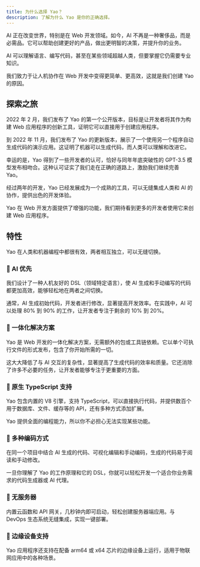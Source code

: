 ```yaml
---
title: 为什么选择 Yao？
description: 了解为什么 Yao 是你的正确选择。
---
```


AI 正在改变世界，特别是在 Web 开发领域。如今，AI 不再是一种奢侈品，而是必需品。它可以帮助创建更好的产品，做出更明智的决策，并提升你的业务。

AI 可以理解语言、编写代码，甚至在某些领域超越人类，但要掌握它仍需要专业知识。

我们致力于让人机协作在 Web 开发中变得更简单、更高效，这就是我们创建 Yao 的原因。

## 探索之旅

2022 年 2 月，我们发布了 Yao 的第一个公开版本，目标是让开发者将其作为构建 Web 应用程序的创新工具，证明它可以直接用于创建应用程序。

到 2022 年 11 月，我们发布了 Yao 的更新版本，展示了一个使用另一个程序自动生成代码的演示应用。这证明了机器可以生成代码，而人类可以理解和改进它。

幸运的是，Yao 得到了一些开发者的认可，恰好与同年年底突破性的 GPT-3.5 模型发布相吻合。这种认可证实了我们走在正确的道路上，激励我们继续完善 Yao。

经过两年的开发，Yao 已经发展成为一个成熟的工具，可以无缝集成人类和 AI 的协作，提供出色的开发体验。

Yao 在 Web 开发方面提供了增强的功能，我们期待看到更多的开发者使用它来创建 Web 应用程序。

## 特性

Yao 在人类和机器编程中都很有效，两者相互独立，可以无缝切换。

### 🔮 AI 优先

我们设计了一种人机友好的 DSL（领域特定语言），使 AI 生成和手动编写的代码都更加高效，能够轻松地在两者之间切换。

通常，AI 生成初始代码，开发者进行修改，显著提高开发效率。在实践中，AI 可以处理 80% 到 90% 的工作，让开发者专注于剩余的 10% 到 20%。

### 🔮 一体化解决方案

Yao 是 Web 开发的一体化解决方案，无需额外的包或工具链依赖。它以单个可执行文件的形式发布，包含了你开始所需的一切。

这大大降低了与 AI 交互的复杂性，显著提高了生成代码的效率和质量。它还消除了许多不必要的任务，让开发者能够专注于更重要的方面。

### 🔮 原生 TypeScript 支持

Yao 包含内置的 V8 引擎，支持 TypeScript，可以直接执行代码，并提供数百个用于数据库、文件、缓存等的 API，还有多种方式添加扩展。

Yao 提供全面的编程能力，所以你不必担心无法实现某些功能。

### 🔮 多种编码方式

在同一个项目中结合 AI 生成的代码、可视化编辑和手动编码，生成的代码易于阅读和手动修改。

一旦你理解了 Yao 的工作原理和它的 DSL，你就可以轻松开发一个适合你业务需求的代码生成器或 AI 代理。

### 🔮 无服务器

内置云函数和 API 网关，几秒钟内即可启动，轻松创建服务器端应用。与 DevOps 生态系统无缝集成，实现一键部署。

### 🔮 边缘设备支持

Yao 应用程序还支持在配备 arm64 或 x64 芯片的边缘设备上运行，适用于物联网应用中的各种场景。
